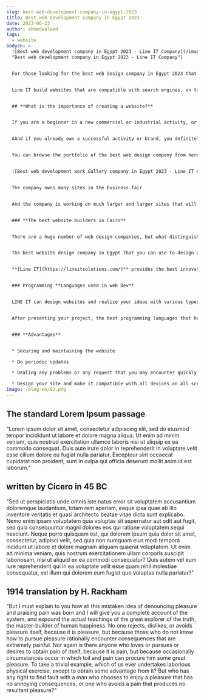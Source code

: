 ```yaml
---
slug: best-web-development-company-in-egypt-2023
title: Best web development company in Egypt 2023
date: 2023-06-23
author: ahmedwaleed
tags:
  - website
bodyen: >-
  ![Best web development company in Egypt 2023 - Line IT Company](/images/02.png
  "Best web development company in Egypt 2023 - Line IT Company")


  For those looking for the best web design company in Egypt 2023 that has a sufficient amount of credibility and guarantee in its work, then you must get to know [Line IT](https://lineitsolutions.com/)


  Line IT build websites that are compatible with search engines, on top of which is the Google search engine. The company’s goal is customer trust, and this is what makes it ranked as the best web design company in Cairo and Alexandria for the year 2023.


  ## **What is the importance of creating a website?**


  If you are a beginner in a new commercial or industrial activity, or you own a small company in a specific field of commercial or industrial fields, or even an electronic marketing company, you must have a distinguished website, through which you can communicate with customers and receive requests related to your activity.


  A﻿And if you already own a successful activity or brand, you definitely must own a website first to show you in the search engines and show your services, and secondly, it will make it easier for you to collect your photos and products in one organized place, which you can send with a link to customers.


  You can browse the portfolio of the best web design company from here. Security works here: <https://lineitsolutions.com/portfolio>


  ![Best web development work Gallery company in Egypt 2023 - Line IT Company](/images/screenshot_40.png "Best web development work Gallery company in Egypt 2023 - Line IT Company")


  The company owns many sites in the business fair


  And the company is working on much larger and larger sites that will be published in the coming days


  ### **The best website builders in Cairo**


  There are a huge number of web design companies, but what distinguishes any company from others is the expertise and innovation in creating, developing and organizing the website in a way that suits the customer, as the website is considered the official interface for any electronic marketing company, and therefore it is necessary to seek the best programming company that provides the customer with all What he wants to achieve his goals.


  The best website design company in Egypt that you can use to design a new website or develop your current website is **[Line IT](https://lineitsolutions.com/)** , because it provides customers with many important advantages and services related to website design or work on developing it in a way that meets the customer’s needs.


  **[Line IT](https://lineitsolutions.com/)** provides the best innovative solutions, in addition to free training for the site owner so that he can fully control and manage the site. 


  ### Programming **Languages ​​used in web Dev**


  LINE IT can design websites and realize your ideas with various types of programming suitable for each project.


  After presenting your project, the best programming languages ​​that help your site in providing the best results on search engines, such as Google, are discussed, as well as their performance with visitors and customers and in the process of internal project management.


  ### **Advantages**


  * Securing and maintaining the website

  * Do periodic updates

  * Dealing any problems or any request that you may encounter quickly

  * Design your site and make it compatible with all devices on all screens
image: /blog-en/02.png
---
```


## The standard Lorem Ipsum passage

"Lorem ipsum dolor sit amet, consectetur adipiscing elit, sed do eiusmod tempor incididunt ut labore et dolore magna aliqua. Ut enim ad minim veniam, quis nostrud exercitation ullamco laboris nisi ut aliquip ex ea commodo consequat. Duis aute irure dolor in reprehenderit in voluptate velit esse cillum dolore eu fugiat nulla pariatur. Excepteur sint occaecat cupidatat non proident, sunt in culpa qui officia deserunt mollit anim id est laborum."

## written by Cicero in 45 BC

"Sed ut perspiciatis unde omnis iste natus error sit voluptatem accusantium doloremque laudantium, totam rem aperiam, eaque ipsa quae ab illo inventore veritatis et quasi architecto beatae vitae dicta sunt explicabo. Nemo enim ipsam voluptatem quia voluptas sit aspernatur aut odit aut fugit, sed quia consequuntur magni dolores eos qui ratione voluptatem sequi nesciunt. Neque porro quisquam est, qui dolorem ipsum quia dolor sit amet, consectetur, adipisci velit, sed quia non numquam eius modi tempora incidunt ut labore et dolore magnam aliquam quaerat voluptatem. Ut enim ad minima veniam, quis nostrum exercitationem ullam corporis suscipit laboriosam, nisi ut aliquid ex ea commodi consequatur? Quis autem vel eum iure reprehenderit qui in ea voluptate velit esse quam nihil molestiae consequatur, vel illum qui dolorem eum fugiat quo voluptas nulla pariatur?"

## 1914 translation by H. Rackham

"But I must explain to you how all this mistaken idea of denouncing pleasure and praising pain was born and I will give you a complete account of the system, and expound the actual teachings of the great explorer of the truth, the master-builder of human happiness. No one rejects, dislikes, or avoids pleasure itself, because it is pleasure, but because those who do not know how to pursue pleasure rationally encounter consequences that are extremely painful. Nor again is there anyone who loves or pursues or desires to obtain pain of itself, because it is pain, but because occasionally circumstances occur in which toil and pain can procure him some great pleasure. To take a trivial example, which of us ever undertakes laborious physical exercise, except to obtain some advantage from it? But who has any right to find fault with a man who chooses to enjoy a pleasure that has no annoying consequences, or one who avoids a pain that produces no resultant pleasure?"
